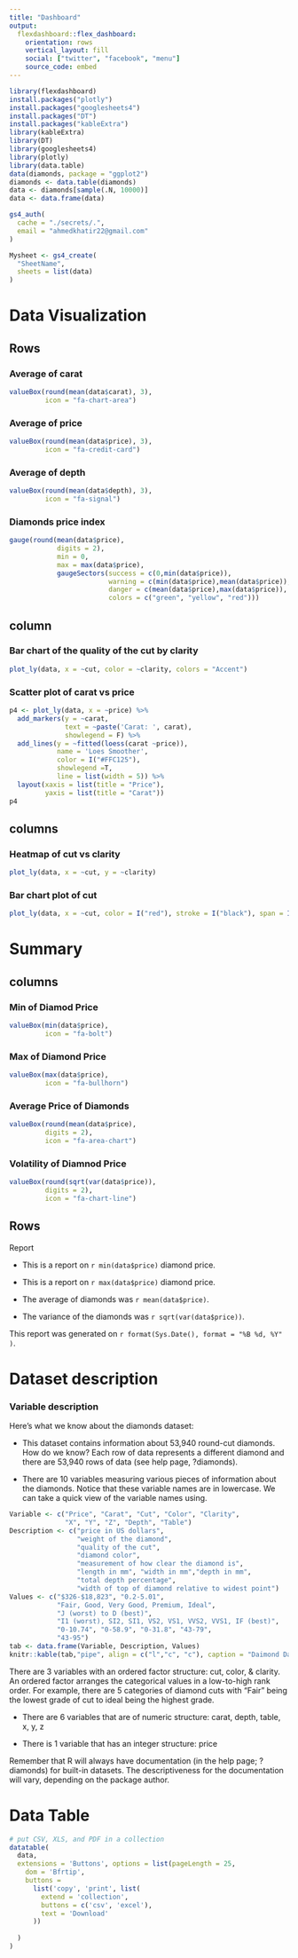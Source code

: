 ```yaml
---
title: "Dashboard"
output: 
  flexdashboard::flex_dashboard:
    orientation: rows
    vertical_layout: fill
    social: ["twitter", "facebook", "menu"]
    source_code: embed
---
```


```r
library(flexdashboard)
install.packages("plotly")
install.packages("googlesheets4")
install.packages("DT")
install.packages("kableExtra")
library(kableExtra)
library(DT)
library(googlesheets4)
library(plotly)
library(data.table)
data(diamonds, package = "ggplot2")
diamonds <- data.table(diamonds)
data <- diamonds[sample(.N, 10000)]
data <- data.frame(data)
```



```r
gs4_auth(
  cache = "./secrets/.",
  email = "ahmedkhatir22@gmail.com"
)
```

```r
Mysheet <- gs4_create(
  "SheetName",
  sheets = list(data)
)
```


Data Visualization
=======================================

Rows
---------------------------------

### Average of carat

```r
valueBox(round(mean(data$carat), 3),
         icon = "fa-chart-area")
```


### Average of price

```r
valueBox(round(mean(data$price), 3), 
         icon = "fa-credit-card")
```

### Average of depth

```r
valueBox(round(mean(data$depth), 3), 
         icon = "fa-signal")
```

###  Diamonds price index

```r
gauge(round(mean(data$price),
            digits = 2),
            min = 0,
            max = max(data$price),
            gaugeSectors(success = c(0,min(data$price)),
                         warning = c(min(data$price),mean(data$price)),
                         danger = c(mean(data$price),max(data$price)),
                         colors = c("green", "yellow", "red")))
```



column {data-width=350}
---------------------------------

### Bar chart of the quality of the cut by clarity

```r
plot_ly(data, x = ~cut, color = ~clarity, colors = "Accent")
```

### Scatter plot of carat vs price

```r
p4 <- plot_ly(data, x = ~price) %>%
  add_markers(y = ~carat,
              text = ~paste('Carat: ', carat),
              showlegend = F) %>%
  add_lines(y = ~fitted(loess(carat ~price)),
            name = 'Loes Smoother',
            color = I("#FFC125"),
            showlegend =T,
            line = list(width = 5)) %>%
  layout(xaxis = list(title = "Price"),
         yaxis = list(title = "Carat"))
p4
```

columns {data-width=350}
---------------------------------

### Heatmap of cut vs clarity

```r
plot_ly(data, x = ~cut, y = ~clarity)
```


### Bar chart plot of cut

```r
plot_ly(data, x = ~cut, color = I("red"), stroke = I("black"), span = I(2))
```



Summary {data-orientation=columns}
===============================================

columns
-----------------------------------------------

### Min of Diamod Price

```r
valueBox(min(data$price),
         icon = "fa-bolt")
```


### Max of Diamond Price

```r
valueBox(max(data$price),
         icon = "fa-bullhorn")
```

### Average Price of Diamonds

```r
valueBox(round(mean(data$price),
         digits = 2),
         icon = "fa-area-chart")
```


### Volatility of Diamnod Price

```r
valueBox(round(sqrt(var(data$price)),
         digits = 2),
         icon = "fa-chart-line")
```


Rows 
-----------------------------------------

Report

* This is a report on `r min(data$price)` diamond price.

* This is a report on `r max(data$price)` diamond price.

* The average of diamonds was `r mean(data$price)`.

* The variance of the diamonds was `r sqrt(var(data$price))`.

This report was generated on `r format(Sys.Date(), format = "%B %d, %Y" )`.


Dataset description
=======================================


### Variable description

Here’s what we know about the diamonds dataset:

* This dataset contains information about 53,940 round-cut diamonds. How do we know? Each row of data represents a different diamond and there are 53,940 rows of data (see help page, ?diamonds).

* There are 10 variables measuring various pieces of information about the diamonds. Notice that these variable names are in lowercase. We can take a quick view of the variable names using.

```r
Variable <- c("Price", "Carat", "Cut", "Color", "Clarity",
              "X", "Y", "Z", "Depth", "Table")
Description <- c("price in US dollars",
                 "weight of the diamond",
                 "quality of the cut",
                 "diamond color",
                 "measurement of how clear the diamond is",
                 "length in mm", "width in mm","depth in mm",
                 "total depth percentage",
                 "width of top of diamond relative to widest point")
Values <- c("$326-$18,823", "0.2-5.01",
            "Fair, Good, Very Good, Premium, Ideal",
            "J (worst) to D (best)",
            "I1 (worst), SI2, SI1, VS2, VS1, VVS2, VVS1, IF (best)",
            "0-10.74", "0-58.9", "0-31.8", "43-79",
            "43-95")
tab <- data.frame(Variable, Description, Values)
knitr::kable(tab,"pipe", align = c("l","c", "c"), caption = "Daimond Dataset")
```


There are 3 variables with an ordered factor structure: cut, color, & clarity. An ordered factor arranges the categorical values in a low-to-high rank order. For example, there are 5 categories of diamond cuts with “Fair” being the lowest grade of cut to ideal being the highest grade.

* There are 6 variables that are of numeric structure: carat, depth, table, x, y, z

* There is 1 variable that has an integer structure: price

Remember that R will always have documentation (in the help page; ?diamonds) for built-in datasets. The descriptiveness for the documentation will vary, depending on the package author.

Data Table
============================================


```r
# put CSV, XLS, and PDF in a collection
datatable(
  data,
  extensions = 'Buttons', options = list(pageLength = 25,
    dom = 'Bfrtip',
    buttons = 
      list('copy', 'print', list(
        extend = 'collection',
        buttons = c('csv', 'excel'),
        text = 'Download'
      ))
    
  )
)
```
